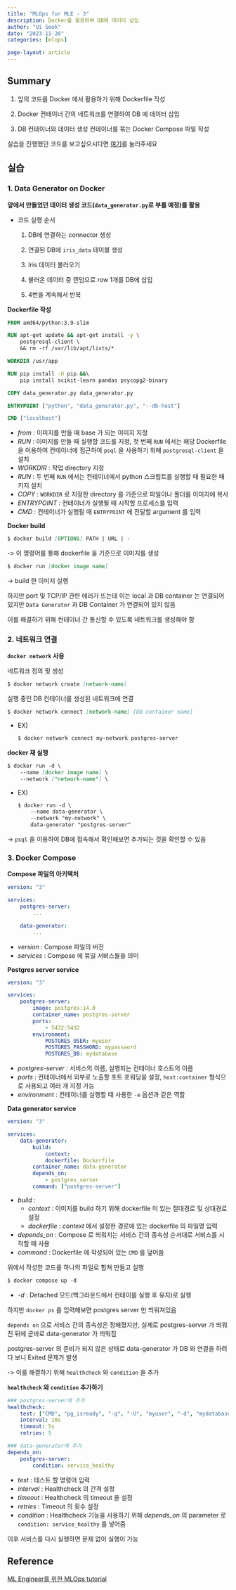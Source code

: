```yaml
---
title: "MLOps for MLE - 3"
description: Docker를 활용하여 DB에 데이터 삽입
author: "Ui Seok"
date: "2023-11-26"
categories: [mlops]

page-layout: article
---
```


## Summary

1. 앞의 코드를 Docker 에서 활용하기 위해 Dockerfile 작성

2. Docker 컨테이너 간의 네트워크를 연결하여 DB 에 데이터 삽입

3. DB 컨테이너와 데이터 생성 컨테이너를 묶는 Docker Compose 파일 작성

::: {.callout-note}
실습을 진행했던 코드를 보고싶으시다면 [여기](https://github.com/Ui-Seok/mlops-tutorial)를 눌러주세요
:::


## 실습


### 1. Data Generator on Docker


__앞에서 만들었던 데이터 생성 코드(`data_generator.py`로 부를 예정)를 활용__

- 코드 실행 순서

    1. DB에 연결하는 connector 생성

    2. 연결된 DB에 `iris_data` 테이블 생성

    3. Iris 데이터 불러오기

    4. 불러온 데이터 중 랜덤으로 row 1개를 DB에 삽입

    5. 4번을 계속해서 반복


__Dockerfile 작성__

``` dockerfile
FROM amd64/python:3.9-slim

RUN apt-get update && apt-get install -y \ 
    postgresql-client \ 
    && rm -rf /var/lib/apt/lists/*

WORKDIR /usr/app

RUN pip install -U pip &&\ 
    pip install scikit-learn pandas psycopg2-binary

COPY data_generator.py data_generator.py

ENTRYPOINT ["python", "data_generator.py", "--db-host"]

CMD ["localhost"]

```

- _from_ : 이미지를 만들 때 base 가 되는 이미지 지정
- _RUN_ : 이미지를 만들 때 실행할 코드를 지정, 첫 번째 `RUN` 에서는 해당 Dockerfile 을 이용하여 컨테이너에 접근하여 `psql` 을 사용하기 위해 `postgresql-client` 을 설치
- _WORKDIR_ : 작업 directory 지정
- _RUN_ : 두 번째 `RUN` 에서는 컨테이너에서 python 스크립트를 실행할 때 필요한 패키지 설치
- _COPY_ : `WORKDIR` 로 지정한 directory 를 기준으로 파일이나 폴더를 이미지에 복사 
- _ENTRYPOINT_ : 컨테이너가 실행될 때 시작할 프로세스를 입력
- _CMD_ : 컨테이너가 실행될 때 `ENTRYPOINT` 에 전달할 argument 를 입력


__Docker build__

``` markdown
$ docker build [OPTIONS] PATH | URL | -

```

-> 이 명령어를 통해 dockerfile 을 기준으로 이미지를 생성


``` markdown
$ docker run [docker image name]

```

-> build 한 이미지 실행

하지만 port 및 TCP/IP 관련 에러가 뜨는데 이는 local 과 DB container 는 연결되어 있지만 `Data Generator` 과 DB Container 가 연결되어 있지 않음

이를 해결하기 위해 컨테이너 간 통신할 수 있도록 네트워크를 생성해야 함


### 2. 네트워크 연결

__`docker network` 사용__

네트워크 정의 및 생성

``` markdown
$ docker network create [network-name]

```

실행 중인 DB 컨테이너를 생성된 네트워크에 연결

``` markdown
$ docker network connect [network-name] [DB container name]

```

- EX)

    ``` markdown
    $ docker network connect my-network postgres-server

    ```

__docker 재 실행__

``` markdown
$ docker run -d \
    --name [docker image name] \ 
    --network ["network-name"] \ 

```

- EX)

    ``` markdown
    $ docker run -d \ 
        --name data-generator \ 
        --network "my-network" \ 
        data-generator "postgres-server"

    ```

-> `psql` 을 이용하여 DB에 접속해서 확인해보면 추가되는 것을 확인할 수 있음


### 3. Docker Compose

__Compose 파일의 아키텍처__

``` yaml
version: "3"

services:
    postgres-server:
        ...

    data-generator:
        ...

```

- _version_ : Compose 파일의 버전
- _services_ : Compose 에 묶일 서비스들을 의미


__Postgres server service__

``` yaml
version: "3"

services:
    postgres-server:
        image: postgres:14.0
        container_name: postgres-server
        ports:
            - 5432:5432
        environment:
            POSTGRES_USER: myuser
            POSTGRES_PASSWORD: mypassword
            POSTGRES_DB: mydatabase

```

- _postgres-server_ : 서비스의 이름, 실행되는 컨테이너 호스트의 이름
- _ports_ : 컨테이너에서 외부로 노출할 포트 포워딩을 설정, `host:container` 형식으로 사용되고 여러 개 지정 가능
- _environment_ : 컨테이너를 실행할 때 사용한 `-e` 옵션과 같은 역할


__Data generator service__

``` yaml
version: "3"

services:
    data-generator:
        build:
            context: .
            dockerfile: Dockerfile
        container_name: data-generator
        depends_on:
            - postgres_server
        command: ["postgres-server"]

```

- _build_ : 
    - _context_ : 이미지를 build 하기 위해 dockerfile 이 있는 절대경로 및 상대경로 설정
    - _dockerfile_ : _context_ 에서 설정한 경로에 있는 dockerfile 의 파일명 입력
- _depends_on_ : Compose 로 띄워지는 서비스 간의 종속성 순서대로 서비스를 시작할 때 사용
- _command_ : Dockerfile 에 작성되어 있는 `CMD` 를 덮어씀


위에서 작성한 코드를 하나의 파일로 합쳐 만들고 실행

``` markdown
$ docker compose up -d

```

- _-d_ : Detached 모드(백그라운드에서 컨테이를 실행 후 유지)로 실행

하지만 `docker ps` 를 입력해보면 postgres server 만 띄워져있음

`depends on` 으로 서비스 간의 종속성은 정해졌지만, 실제로 postgres-server 가 띄워진 뒤에 곧바로 data-generator 가 띄워짐

postgres-server 의 준비가 되지 않은 상태로 data-generator 가 DB 와 연결을 하려다 보니 Exited 문제가 발생

-> 이를 해결하기 위해 `healthcheck` 와 `condition` 을 추가


__`healthcheck` 와 `condition` 추가하기__

``` yaml
### postgres-server에 추가
healthcheck:
    test: ["CMD", "pg_isready", "-q", "-U", "myuser", "-d", "mydatabase"]
    interval: 10s
    timeout: 5s
    retries: 5

### data-generator에 추가
depends_on: 
    postgres-server:
        condition: service_healthy

```

- _test_ : 테스트 할 명령어 입력
- _interval_ : Healthcheck 의 간격 설정
- _timeout_ : Healthcheck 의 timeout 을 설정
- _retries_ : Timeout 의 횟수 설정
- _condition_ : Healthcheck 기능을 사용하기 위해 _depends_on_ 의 parameter 로 `condition: service_healthy` 를 넣어줌

이후 서비스를 다시 실행하면 문제 없이 실행이 가능


## Reference

[ML Engineer를 위한 MLOps tutorial](https://mlops-for-mle.github.io/tutorial/)